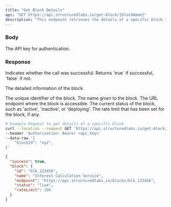```yaml
---
title: "Get Block Details"
api: "GET https://api.structuredlabs.io/get-block/{blockName}"
description: "This endpoint retrieves the details of a specific block."
---
```


### Body

<ParamField query="apiToken" type="string" optional="false">
  The API key for authentication.
</ParamField>

### Response

<ResponseField name="success" type="boolean">
  Indicates whether the call was successful. Returns `true` if successful,
  `false` if not.
</ResponseField>

<ResponseField name="block" type="object">

The detailed information of the block.

<Expandable title="Toggle object">

<ResponseField name="id" type="string">
  The unique identifier of the block.
</ResponseField>

<ResponseField name="name" type="string">
  The name given to the block.
</ResponseField>

<ResponseField name="endpoint" type="string">
  The URL endpoint where the block is accessible.
</ResponseField>

<ResponseField name="status" type="string">
  The current status of the block, such as 'active', 'inactive', or 'deploying'.
</ResponseField>

<ResponseField name="rateLimit" type="number" optional="true">
  The rate limit that has been set for the block, if any.
</ResponseField>

</Expandable>

</ResponseField>

<RequestExample>

```bash Example Request
# Example Request to get details of a specific block
curl --location --request GET 'https://api.structuredlabs.io/get-block/{blockName}' \
--header 'Authorization: Bearer <api_key>'
--data-raw '{
    "blockId": "xyz",
}'
```

</RequestExample>

<ResponseExample>

```json Response
{
  "success": true,
  "block": {
    "id": "blk_123456",
    "name": "Interest Calculation Service",
    "endpoint": "https://api.structuredlabs.io/blocks/blk_123456",
    "status": "live",
    "rateLimit": 100
  }
}
```

</ResponseExample>
